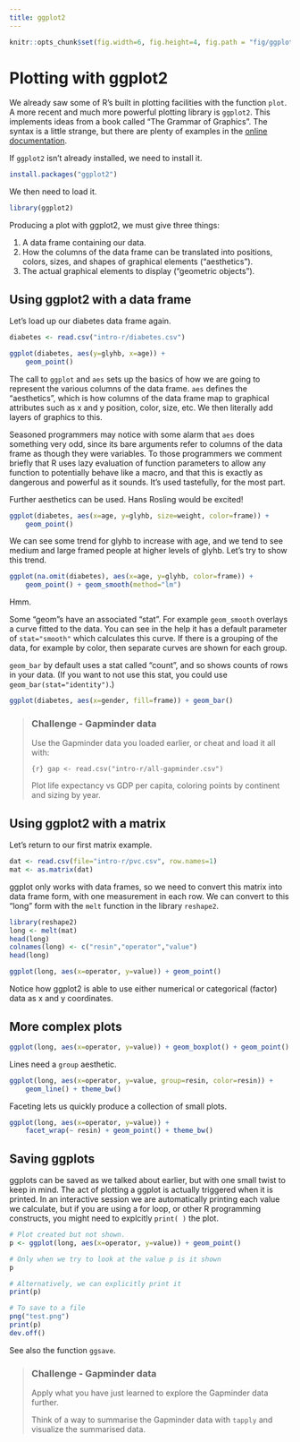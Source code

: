```yaml
---
title: ggplot2
---
```


```r
knitr::opts_chunk$set(fig.width=6, fig.height=4, fig.path = "fig/ggplot-")
```

# Plotting with ggplot2

We already saw some of R's built in plotting facilities with the function `plot`. A more recent and much more powerful plotting library is `ggplot2`. This implements ideas from a book called "The Grammar of Graphics". The syntax is a little strange, but there are plenty of examples in the [online documentation](http://docs.ggplot2.org/current/).

If `ggplot2` isn't already installed, we need to install it.

```r
install.packages("ggplot2")
```

We then need to load it.

```r
library(ggplot2)
```

Producing a plot with ggplot2, we must give three things:

1. A data frame containing our data.
2. How the columns of the data frame can be translated into positions, colors, sizes, and shapes of graphical elements ("aesthetics").
3. The actual graphical elements to display ("geometric objects").


## Using ggplot2 with a data frame

Let's load up our diabetes data frame again.

```r
diabetes <- read.csv("intro-r/diabetes.csv")
```

```r
ggplot(diabetes, aes(y=glyhb, x=age)) +
    geom_point()
```

The call to `ggplot` and `aes` sets up the basics of how we are going to represent the various columns of the data frame. `aes` defines the "aesthetics", which is how columns of the data frame map to graphical attributes such as x and y position, color, size, etc. We then literally add layers of graphics to this.

Seasoned programmers may notice with some alarm that `aes` does something very odd, since its bare arguments refer to columns of the data frame as though they were variables. To those programmers we comment briefly that R uses lazy evaluation of function parameters to allow any function to potentially behave like a macro, and that this is exactly as dangerous and powerful as it sounds. It's used tastefully, for the most part.

Further aesthetics can be used. Hans Rosling would be excited!

```r
ggplot(diabetes, aes(x=age, y=glyhb, size=weight, color=frame)) +
    geom_point()
```

We can see some trend for glyhb to increase with age, and we tend to see medium and large framed people at higher levels of glyhb. Let's try to show this trend.

```r
ggplot(na.omit(diabetes), aes(x=age, y=glyhb, color=frame)) +
    geom_point() + geom_smooth(method="lm")
```

Hmm.

Some "geom"s have an associated "stat". For example `geom_smooth` overlays a curve fitted to the data. You can see in the help it has a default parameter of `stat="smooth"` which calculates this curve. If there is a grouping of the data, for example by color, then separate curves are shown for each group.

`geom_bar` by default uses a stat called "count", and so shows counts of rows in your data. (If you want to not use this stat, you could use `geom_bar(stat="identity")`.)

```r
ggplot(diabetes, aes(x=gender, fill=frame)) + geom_bar()
```


> ### Challenge - Gapminder data {.challenge}
>
> Use the Gapminder data you loaded earlier, or cheat and load it all with:
>
> ```{r}
> gap <- read.csv("intro-r/all-gapminder.csv")
> ```
>
> Plot life expectancy vs GDP per capita, coloring points by continent and sizing by year.
>

## Using ggplot2 with a matrix

Let's return to our first matrix example.

```r
dat <- read.csv(file="intro-r/pvc.csv", row.names=1)
mat <- as.matrix(dat)
```

ggplot only works with data frames, so we need to convert this matrix into data frame form, with one measurement in each row. We can convert to this "long" form with the `melt` function in the library `reshape2`.

```r
library(reshape2)
long <- melt(mat)
head(long)
colnames(long) <- c("resin","operator","value")
head(long)
```

```r
ggplot(long, aes(x=operator, y=value)) + geom_point()
```

Notice how ggplot2 is able to use either numerical or categorical (factor) data as x and y coordinates.

## More complex plots

```r
ggplot(long, aes(x=operator, y=value)) + geom_boxplot() + geom_point()
```

Lines need a `group` aesthetic.

```r
ggplot(long, aes(x=operator, y=value, group=resin, color=resin)) +
    geom_line() + theme_bw()
```

Faceting lets us quickly produce a collection of small plots.

```r
ggplot(long, aes(x=operator, y=value)) +
    facet_wrap(~ resin) + geom_point() + theme_bw()
```


## Saving ggplots

ggplots can be saved as we talked about earlier, but with one small twist to keep in mind. The act of plotting a ggplot is actually triggered when it is printed. In an interactive session we are automatically printing each value we calculate, but if you are using a for loop, or other R programming constructs, you might need to explcitly `print( )` the plot.

```r
# Plot created but not shown.
p <- ggplot(long, aes(x=operator, y=value)) + geom_point()

# Only when we try to look at the value p is it shown
p

# Alternatively, we can explicitly print it
print(p)

# To save to a file
png("test.png")
print(p)
dev.off()
```

See also the function `ggsave`.


> ### Challenge - Gapminder data {.challenge}
>
> Apply what you have just learned to explore the Gapminder data further.
>
> Think of a way to summarise the Gapminder data with `tapply` and visualize the summarised data.
>
